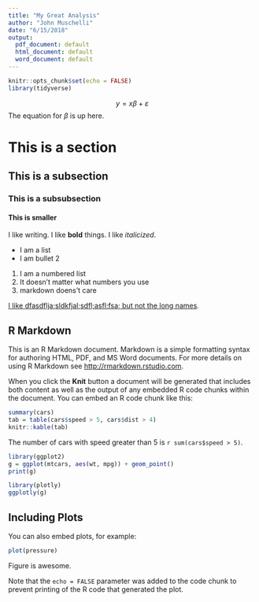 ```yaml
---
title: "My Great Analysis"
author: "John Muschelli"
date: "6/15/2018"
output:
  pdf_document: default
  html_document: default
  word_document: default
---
```


```r
knitr::opts_chunk$set(echo = FALSE)
library(tidyverse)
```

$$
y = x \beta + \varepsilon
$$
The equation for $\beta$ is up here.

# This is a section
## This is a subsection
### This is a subsubsection
#### This is smaller

I like writing.  I like **bold** things.  I like *italicized*.

* I am a list
* I am bullet 2


1.  I am a numbered list
7.  It doesn't matter what numbers you use
8.  markdown doens't care

[I like dfasdflja;sldkfjal;sdfl;asfl;fsa; but not the long names](http://rmarkdown.rstudio.com).  

## R Markdown

This is an R Markdown document. Markdown is a simple formatting syntax for authoring HTML, PDF, and MS Word documents. For more details on using R Markdown see <http://rmarkdown.rstudio.com>.

When you click the **Knit** button a document will be generated that includes both content as well as the output of any embedded R code chunks within the document. You can embed an R code chunk like this:

```r
summary(cars)
tab = table(cars$speed > 5, cars$dist > 4)
knitr::kable(tab)
```

The number of cars with speed greater than 5 is `r sum(cars$speed > 5)`.


```r
library(ggplot2)
g = ggplot(mtcars, aes(wt, mpg)) + geom_point()
print(g)
```

```r
library(plotly)
ggplotly(g)
```



## Including Plots

You can also embed plots, for example:

```r
plot(pressure)
```

Figure \ref{fig:pressure} is awesome.

Note that the `echo = FALSE` parameter was added to the code chunk to prevent printing of the R code that generated the plot.
